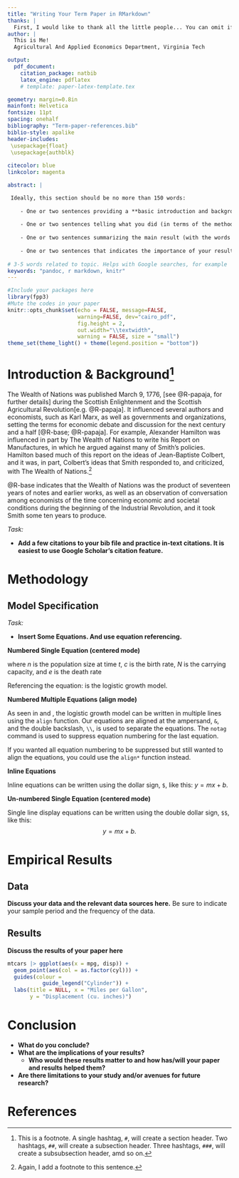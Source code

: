 ```yaml
---
title: "Writing Your Term Paper in RMarkdown"
thanks: |
  First, I would like to thank all the little people... You can omit if they never believed in you anyway."
author: |
  This is Me!   
  Agricultural And Applied Economics Department, Virginia Tech

output: 
  pdf_document:
    citation_package: natbib
    latex_engine: pdflatex
    # template: paper-latex-template.tex

geometry: margin=0.8in
mainfont: Helvetica
fontsize: 11pt
spacing: onehalf
bibliography: "Term-paper-references.bib"
biblio-style: apalike
header-includes:
 \usepackage{float}
 \usepackage{authblk}
 
citecolor: blue
linkcolor: magenta

abstract: |

 Ideally, this section should be no more than 150 words:
  
    - One or two sentences providing a **basic introduction and background to the problem**. This should not be technical and  understandable to a lay-person.
    
    - One or two sentences telling what you did (in terms of the methodology)
    
    - One or two sentences summarizing the main result (with the words "**here we show**" or their equivalent).
    
    - One or two sentences that indicates the importance of your results. Again, this should not be technical.
    
# 3-5 words related to topic. Helps with Google searches, for example    
keywords: "pandoc, r markdown, knitr" 
---
```


```r
#Include your packages here
library(fpp3)
#Mute the codes in your paper
knitr::opts_chunk$set(echo = FALSE, message=FALSE, 
                      warning=FALSE, dev="cairo_pdf",
                      fig.height = 2,
                      out.width="\\textwidth", 
                      warning = FALSE, size = "small") 
theme_set(theme_light() + theme(legend.position = "bottom"))
```

# Introduction & Background[^1]

[^1]: This is a footnote. A single hashtag, `#`, will create a section header. Two hashtags, `##`, will create a subsection header. Three hashtags, `###`, will create a subsubsection header, amd so on.

The Wealth of Nations was published March 9, 1776, [see @R-papaja, for further details] during the Scottish Enlightenment and the Scottish Agricultural Revolution[e.g. @R-papaja]. It influenced several authors and economists, such as Karl Marx, as well as governments and organizations, setting the terms for economic debate and discussion for the next century and a half [@R-base; @R-papaja]. For example, Alexander Hamilton was influenced in part by The Wealth of Nations to write his Report on Manufactures, in which he argued against many of Smith's policies. Hamilton based much of this report on the ideas of Jean-Baptiste Colbert, and it was, in part, Colbert's ideas that Smith responded to, and criticized, with The Wealth of Nations.[^2]

[^2]: Again, I add a footnote to this sentence.

@R-base indicates that the Wealth of Nations was the product of seventeen years of notes and earlier works, as well as an observation of conversation among economists of the time concerning economic and societal conditions during the beginning of the Industrial Revolution, and it took Smith some ten years to produce.

*Task:*

- **Add a few citations to your bib file and practice in-text citations. It is easiest to use Google Scholar's citation feature.**

# Methodology

## Model Specification

*Task:*

- **Insert Some Equations. And use equation referencing.**

**Numbered Single Equation (centered mode)** \begin{equation}
\frac{\mathrm{d} n}{\mathrm{d} t} = \underbrace{c n \left(1 - \frac{n}{N}\right)}_{\textrm{birth}} - \underbrace{e n}_{\textrm{death}}, \label{levins}
\end{equation}

where $n$ is the population size at time $t$, $c$ is the birth rate, $N$ is the carrying capacity, and $e$ is the death rate

Referencing the equation: \ref{levins} is the logistic growth model.

**Numbered Multiple Equations (align mode)**

```{=tex}
\begin{align}
\frac{\mathrm{d} n}{\mathrm{d} t} &= \underbrace{c n \left(1 - \frac{n}{N}\right)}_{\textrm{birth}} - \underbrace{e n}_{\textrm{death}} \label{levins2} \\
\frac{\mathrm{d} n}{\mathrm{d} t} &= \underbrace{c n \left(1 - \frac{n}{N}\right)}_{\textrm{birth}} - \underbrace{e n}_{\textrm{death}} \label{levins3}\\
\frac{\mathrm{d} n}{\mathrm{d} t} &= \underbrace{c n \left(1 - \frac{n}{N}\right)}_{\textrm{birth}} - \underbrace{e n}_{\textrm{death}}\notag
\end{align}
```
As seen in \ref{levins2} and \ref{levins3}, the logistic growth model can be written in multiple lines using the `align` function. Our equations are aligned at the ampersand, `&`, and the double backslash, `\\`, is used to separate the equations. The `notag` command is used to suppress equation numbering for the last equation.

If you wanted all equation numbering to be suppressed but still wanted to align the equations, you could use the `align*` function instead.

**Inline Equations**

Inline equations can be written using the dollar sign, `$`, like this: $y = mx + b$.

**Un-numbered Single Equation (centered mode)**

Single line display equations can be written using the double dollar sign, `$$`, like this: $$y = mx + b.$$

# Empirical Results

## Data

**Discuss your data and the relevant data sources here.** Be sure to indicate your sample period and the frequency of the data. \footnote{here is another quick way to add footnotes using the LaTex `footnote` command.}

## Results

**Discuss the results of your paper here**

```r
mtcars |> ggplot(aes(x = mpg, disp)) +
  geom_point(aes(col = as.factor(cyl))) +
  guides(colour = 
           guide_legend("Cylinder")) +
  labs(title = NULL, x = "Miles per Gallon",
       y = "Displacement (cu. inches)")
```

# Conclusion

-   **What do you conclude?**
-   **What are the implications of your results?**
    -   **Who would these results matter to and how has/will your paper and results helped them?**
-   **Are there limitations to your study and/or avenues for future research?**

\newpage

# References

::: {#refs custom-style="Bibliography"}
:::
